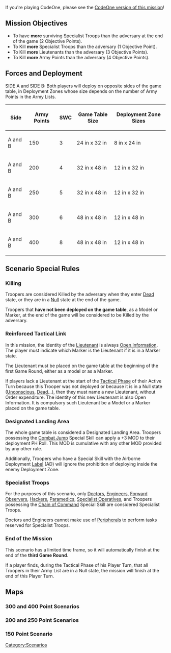 {{section-scenarios-n4}}
{{c1}}


If you're playing CodeOne, please see the [[Firefight (CodeOne)|CodeOne version of this mission]]!
{{c1end}}


== Mission Objectives ==
* To have '''more''' surviving Specialist Troops than the adversary at the end of the game (2 Objective Points).
* To Kill '''more''' Specialist Troops than the adversary (1 Objective Point).
* To Kill '''more''' Lieutenants than the adversary (3 Objective Points).
* To Kill '''more''' Army Points than the adversary (4 Objective Points).


== Forces and Deployment ==

SIDE A and SIDE B: Both players will deploy on opposite sides of the game table, in Deployment Zones whose size depends on the number of Army Points in the Army Lists.

{| class="wikitable-dark"
|-
! Side !! Army Points !! SWC !! Game Table Size !! Deployment Zone Sizes
|-
| A and B || 150 || 3 || 24 in x 32 in || 8 in x 24 in
|-
| A and B || 200 || 4 || 32 in x 48 in || 12 in x 32 in
|-
| A and B || 250 || 5 || 32 in x 48 in || 12 in x 32 in
|-
| A and B || 300 || 6 || 48 in x 48 in || 12 in x 48 in
|-
| A and B || 400 || 8 || 48 in x 48 in || 12 in x 48 in
|}


== Scenario Special Rules ==

=== Killing ===
Troopers are considered Killed by the adversary when they enter [[Dead]] state, or they are in a [[Null]] state at the end of the game.

Troopers that '''have not been deployed on the game table''', as a Model or Marker, at the end of the game will be considered to be Killed by the adversary.

=== Reinforced Tactical Link ===
In this mission, the identity of the [[Lieutenant]] is always [[Open Information]]. The player must indicate which Marker is the Lieutenant if it is in a Marker state.

The Lieutenant must be placed on the game table at the beginning of the first Game Round, either as a model or as a Marker.

If players lack a Lieutenant at the start of the [[Tactical Phase]] of their Active Turn because this Trooper was not deployed or because it is in a Null state ([[Unconscious]], [[Dead]]…), then they must name a new Lieutenant, without Order expenditure. The identity of this new Lieutenant is also Open Information. It is compulsory such Lieutenant be a Model or a Marker placed on the game table.

=== Designated Landing Area ===
The whole game table is considered a Designated Landing Area. Troopers possessing the [[Combat Jump]] Special Skill can apply a +3 MOD to their deployment PH Roll. This MOD is cumulative with any other MOD provided by any other rule.

Additionally, Troopers who have a Special Skill with the Airborne Deployment [[Label]] (AD) will ignore the prohibition of deploying inside the enemy Deployment Zone.

=== Specialist Troops ===
For the purposes of this scenario, only [[Doctor]]s, [[Engineer]]s, [[Forward Observer]]s, [[Hacker]]s, [[Paramedic]]s, [[Specialist Operative]]s, and Troopers possessing the [[Chain of Command]] Special Skill are considered Specialist Troops.

Doctors and Engineers cannot make use of [[Peripheral]]s to perform tasks reserved for Specialist Troops.

=== End of the Mission ===
This scenario has a limited time frame, so it will automatically finish at the end of the '''third Game Round'''. 

If a player finds, during the Tactical Phase of his Player Turn, that all Troopers in their Army List are in a Null state, the mission will finish at the end of this Player Turn.


== Maps ==

===300 and 400 Point Scenarios===
{{image | name=eng-annihilation-map30-1024.jpg | style=512 }}


===200 and 250 Point Scenarios===
{{image | name=eng-annihilation-map25-1024.jpg | style=512 }}


===150 Point Scenario===
{{image | name=eng-annihilation-map15-1024.jpg | style=512 }}


{{section-scenarios-n4}}






[[Category:Scenarios]]